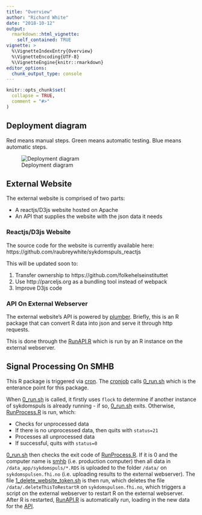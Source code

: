 ```yaml
---
title: "Overview"
author: "Richard White"
date: "2018-10-12"
output:
  rmarkdown::html_vignette:
    self_contained: TRUE
vignette: >
  %\VignetteIndexEntry{Overview}
  %\VignetteEncoding{UTF-8}
  %\VignetteEngine{knitr::rmarkdown}
editor_options: 
  chunk_output_type: console
---
```


```r
knitr::opts_chunk$set(
  collapse = TRUE,
  comment = "#>"
)
```

## Deployment diagram

Red means manual steps. Green means automatic testing. Blue means automatic steps.

![Deployment diagram](deployment.png)

## External Website

The external website is comprised of two parts:

- A reactjs/D3js website hosted on Apache
- An API that supplies the website with the json data it needs

### Reactjs/D3js Website

The source code for the website is currently available here: https://github.com/raubreywhite/sykdomspuls_reactjs

This will be updated soon to:

1. Transfer ownership to https://github.com/folkehelseinstituttet
2. Use http://parceljs.org as a bundling tool instead of webpack
3. Improve D3js code

### API On External Webserver {#api}

The external website's API is powered by [plumber](https://www.rplumber.io). Briefly, this is an R package that can convert R data into json and serve it through http requests.

This is done through the [RunAPI.R](https://github.com/folkehelseinstituttet/dashboards_sykdomspuls/blob/master/inst/src/RunAPI.R) which is run by an R instance on the external webserver.

## Signal Processing On SMHB

This R package is triggered via [cron](https://folkehelseinstituttet.github.io/dashboards/umbrella.html#cron). The [cronjob](https://folkehelseinstituttet.github.io/dashboards/umbrella.html#cron) calls [0_run.sh](https://github.com/folkehelseinstituttet/dashboards_sykdomspuls/blob/master/inst/bin/0_run.sh) which is the enterance point for this package.

When [0_run.sh](https://github.com/folkehelseinstituttet/dashboards_sykdomspuls/blob/master/inst/bin/0_run.sh) is called, it firstly uses `flock` to determine if another instance of sykdomspuls is already running - if so, [0_run.sh](https://github.com/folkehelseinstituttet/dashboards_sykdomspuls/blob/master/inst/bin/0_run.sh) exits. Otherwise, [RunProcess.R](https://github.com/folkehelseinstituttet/dashboards_sykdomspuls/blob/master/inst/src/RunProcess.R) is run, which:

- Checks for unprocessed data
- If there is no unprocessed data, then quits with `status=21`
- Processes all unprocessed data
- If successful, quits with `status=0`

[0_run.sh](https://github.com/folkehelseinstituttet/dashboards_sykdomspuls/blob/master/inst/bin/0_run.sh) then checks the exit code of [RunProcess.R](https://github.com/folkehelseinstituttet/dashboards_sykdomspuls/blob/master/inst/src/RunProcess.R). If it is 0 and the computer name is [smhb](https://folkehelseinstituttet.github.io/dashboards/umbrella.html#requirements---smhb) (i.e. production computer) then all data in `/data_app/sykdomspuls/*.RDS` is uploaded to the folder `/data/` on `sykdomspulsen.fhi.no` (i.e. uploading results to the external webserver). The file [1_delete_website_token.sh](https://github.com/folkehelseinstituttet/dashboards_sykdomspuls/blob/master/inst/bin/1_delete_website_token.sh) is then run, which deletes the file `/data/.deleteThisToRestartR` on `sykdomspulsen.fhi.no`, which triggers a script on the external webserver to restart R on the external webserver. After R is restarted, [RunAPI.R](https://github.com/folkehelseinstituttet/dashboards_sykdomspuls/blob/master/inst/src/RunAPI.R) is automatically run, loading in the new data for the [API](#api).


